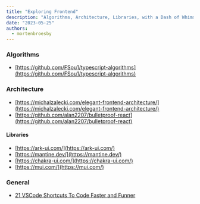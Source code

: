 ```yaml
---
title: "Exploring Frontend"
description: "Algorithms, Architecture, Libraries, with a Dash of Whimsy"
date: "2023-05-25"
authors:
  - mortenbroesby
---
```


### Algorithms

- [https://github.com/FSou1/typescript-algorithms](https://github.com/FSou1/typescript-algorithms)

### Architecture

- [https://michalzalecki.com/elegant-frontend-architecture/](https://michalzalecki.com/elegant-frontend-architecture/)
- [https://github.com/alan2207/bulletproof-react](https://github.com/alan2207/bulletproof-react)

#### Libraries

- [https://ark-ui.com/](https://ark-ui.com/)
- [https://mantine.dev/](https://mantine.dev/)
- [https://chakra-ui.com/](https://chakra-ui.com/)
- [https://mui.com/](https://mui.com/)

### General

- [21 VSCode Shortcuts To Code Faster and Funner](https://jsmanifest.com/21-vscode-shortcuts-to-code-faster-and-funner/)
